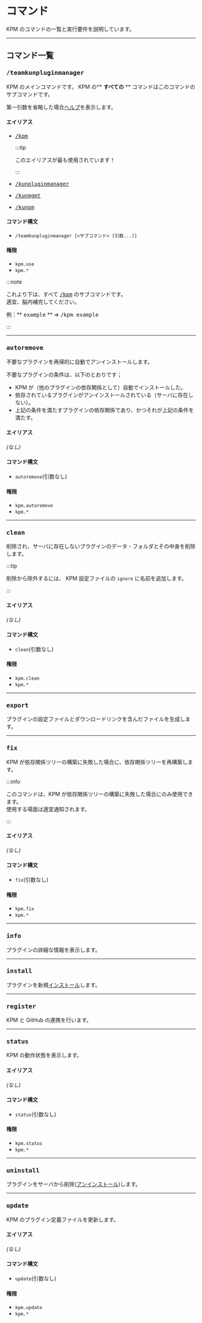 
# コマンド

KPM のコマンドの一覧と実行要件を説明しています。

---

## コマンド一覧

### <kbd>/teamkunpluginmanager</kbd>

KPM のメインコマンドです。
KPM の\*\* **すべての** \*\* コマンドはこのコマンドのサブコマンドです。

第一引数を省略した場合[ヘルプ](#help)を表示します。

#### エイリアス

+ [<kbd>/kpm</kbd>](#teamkunpluginmanager)

  :::tip

  このエイリアスが最も使用されています！

  :::

+ [<kbd>/kunpluginmanager</kbd>](#teamkunpluginmanager)
+ [<kbd>/kunmgmt</kbd>](#teamkunpluginmanager)
+ [<kbd>/kunpm</kbd>](#teamkunpluginmanager)

#### コマンド構文

+ `/teamkunpluginmanager [<サブコマンド> [引数...]]`

#### 権限

+ `kpm.use`
+ `kpm.*`

:::note

これより下は、すべて [<kbd>/kpm</kbd>](#teamkunpluginmanager-コマンド) のサブコマンドです。  
適宜、脳内補完してください。

例：** <kbd>example</kbd> ** => <kbd>/kpm example</kbd>

:::

---

### <kbd>autoremove</kbd>

不要なプラグインを再帰的に自動でアンインストールします。  

不要なプラグインの条件は、以下のとおりです；
+ KPM が（他のプラグインの依存関係として）自動でインストールした。
+ 依存されているプラグインがアンインストールされている（サーバに存在しない）。
+ 上記の条件を満たすプラグインの依存関係であり、かつそれが上記の条件を満たす。

#### エイリアス

*\(なし)*

#### コマンド構文

+ `autoremove`\(引数なし)

#### 権限

+ `kpm.autoremove`
+ `kpm.*`

---

### <kbd>clean</kbd>

削除され、サーバに存在しないプラグインのデータ・フォルダとその中身を削除します。  

:::tip

削除から除外するには、 KPM 設定ファイルの `ignore` に名前を追加します。

:::

#### エイリアス

*\(なし)*

#### コマンド構文

+ `clean`\(引数なし)

#### 権限

+ `kpm.clean`
+ `kpm.*`

---

### <kbd>export</kbd>

プラグインの設定ファイルとダウンロードリンクを含んだファイルを生成します。

<BelowDocument docId="use-kpm/commands/export" />

---

### <kbd>fix</kbd>

KPM が依存関係ツリーの構築に失敗した場合に、依存関係ツリーを再構築します。

:::info

このコマンドは、KPM が依存関係ツリーの構築に失敗した場合にのみ使用できます。  
使用する場面は適宜通知されます。

:::

<Deprecation version="v3" removeMode />

#### エイリアス

*\(なし)*

#### コマンド構文

+ `fix`\(引数なし)

#### 権限

+ `kpm.fix`
+ `kpm.*`

---

### <kbd>info</kbd>

プラグインの詳細な情報を表示します。

<BelowDocument docId="use-kpm/commands/info" />

---

### <kbd>install</kbd>

プラグインを新規[インストール](/docs/expressions/README#インストール)します。

<BelowDocument docId="use-kpm/commands/install" />

---

### <kbd>register</kbd>

KPM と GitHub の連携を行います。

<BelowDocument docId="use-kpm/commands/register" />

---

### <kbd>status</kbd>

KPM の動作状態を表示します。

#### エイリアス

*\(なし)*

#### コマンド構文

+ `status`\(引数なし)

#### 権限

+ `kpm.status`
+ `kpm.*`

---

### <kbd>uninstall</kbd>

プラグインをサーバから削除\([アンインストール](/docs/expressions/README#アンインストール))します。

<BelowDocument docId="use-kpm/commands/uninstall" />

---

### <kbd>update</kbd>

KPM のプラグイン定義ファイルを更新します。  

#### エイリアス

*\(なし)*

#### コマンド構文

+ `update`\(引数なし)

#### 権限

+ `kpm.update`
+ `kpm.*`
